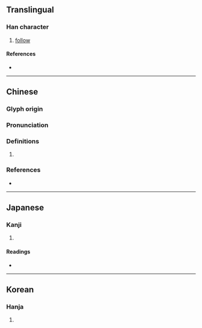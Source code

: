{{character info/new}}
==Translingual==

===Han character===
{{Han char|rn=9|rad=人|as=09|sn=11|four=27286|canj=ONBC|ids=⿰亻負}}

# [[follow]]

====References====
* {{Han ref|kx=0111.220|dkj=00886|dj=0237.190|hdz=10193.090|uh=5069|ud=20585|bh=D45E|bd=54366}}

----

==Chinese==
{{zh-forms}}

===Glyph origin===
{{Han etym}}

===Pronunciation===
{{zh-pron
|m=fù
|c=fu6
|mc=y
|oc=y
|cat=
}}

===Definitions===
{{zh-hanzi}}

# {{rfdef|zh}}

===References===
* {{R:twedu|B00123}}

----

==Japanese==

===Kanji===
{{ja-kanji|grade=|rs=人09}}

# {{defn|lang=ja|sort=人09}}

====Readings====
* {{ja-readings|on=[[ふう]] (hū), [[ぶ]] (bu)|kun=[[よりかたどる]] (yorikatadoru), [[たのむ]] (tanomu)}}

----

==Korean==

===Hanja===
{{ko-hanja|hangeul=부|rv=bu|mr=pu}}

# {{defn|lang=ko|sort=人09}}